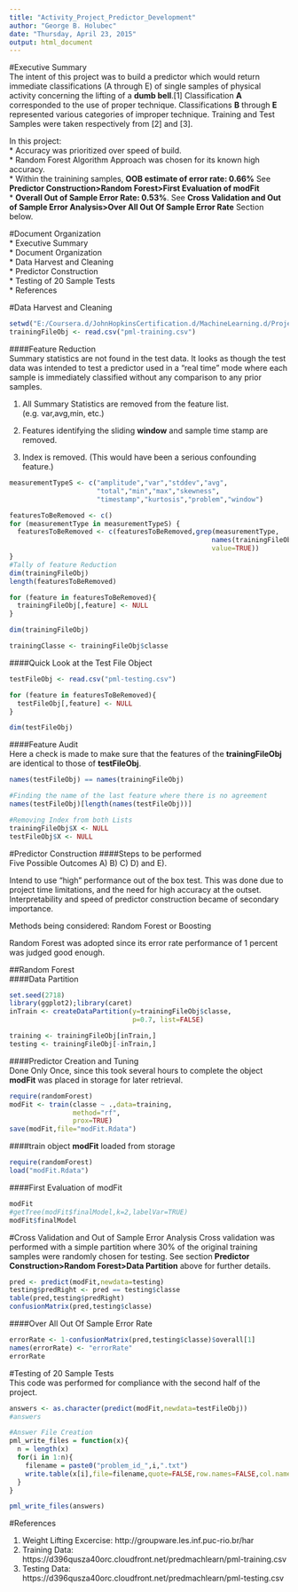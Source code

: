 ```yaml
---
title: "Activity_Project_Predictor_Development"
author: "George B. Holubec"
date: "Thursday, April 23, 2015"
output: html_document
---
```

#Executive Summary  
The intent of this project was to build a predictor which would return immediate classifications (A through E) of single samples of physical activity concerning the lifting of a 
**dumb bell**.[1] Classification **A** corresponded to the use of proper technique. 
Classifications **B** through **E** represented various categories of improper technique.  Training and Test Samples were taken respectively from [2] and [3].  
 
In this project:  
* Accuracy was prioritized over speed of build.    
* Random Forest Algorithm Approach was chosen for its known high accuracy.  
* Within the trainining samples, __OOB estimate of error rate: 0.66%__ 
See **Predictor Construction>Random Forest>First Evaluation of modFit**    
* **Overall Out of Sample Error Rate: 0.53%**. See 
**Cross Validation and Out of Sample Error Analysis>Over All Out Of Sample Error Rate** 
Section below.    

#Document Organization  
* Executive Summary  
* Document Organization  
* Data Harvest and Cleaning  
* Predictor Construction  
* Testing of 20 Sample Tests  
* References  

#Data Harvest and Cleaning  
```r
setwd("E:/Coursera.d/JohnHopkinsCertification.d/MachineLearning.d/Project.d")
trainingFileObj <- read.csv("pml-training.csv")
```


####Feature Reduction  
Summary statistics are not found in the test data. It looks as though the test 
data was intended to test a predictor used in a "real time" mode where each 
sample is immediately classified without any comparison to any prior samples.

1) All Summary Statistics are removed from the feature list. (e.g. var,avg,min, etc.) 
  
2) Features identifying the sliding **window** and sample time stamp are removed. 

3) Index is removed. (This would have been a serious confounding feature.)

```r

measurementTypeS <- c("amplitude","var","stddev","avg",
                      "total","min","max","skewness",
                      "timestamp","kurtosis","problem","window")

featuresToBeRemoved <- c()
for (measurementType in measurementTypeS) {
  featuresToBeRemoved <- c(featuresToBeRemoved,grep(measurementType,
                                                   names(trainingFileObj),
                                                   value=TRUE))
}
#Tally of feature Reduction  
dim(trainingFileObj)
length(featuresToBeRemoved)

for (feature in featuresToBeRemoved){
  trainingFileObj[,feature] <- NULL
}

dim(trainingFileObj)

trainingClasse <- trainingFileObj$classe

```




####Quick Look at the Test File Object  

```r
testFileObj <- read.csv("pml-testing.csv")

for (feature in featuresToBeRemoved){
  testFileObj[,feature] <- NULL
}

dim(testFileObj)

```


####Feature Audit  
Here a check is made to make sure that the features of the **trainingFileObj** are 
identical to those of **testFileObj**.
```r
names(testFileObj) == names(trainingFileObj)

#Finding the name of the last feature where there is no agreement
names(testFileObj)[length(names(testFileObj))]

#Removing Index from both Lists  
trainingFileObj$X <- NULL
testFileObj$X <- NULL
```


#Predictor Construction
####Steps to be performed  
Five Possible Outcomes A) B) C) D) and E).  

Intend to use "high" performance out of the box test. 
This was done due to project time limitations, and the need for 
high accuracy at the outset.  Interpretability and speed of predictor 
construction became of secondary importance.  

Methods being considered:  Random Forest  or Boosting  

Random Forest was adopted since its error rate performance of 1 percent was judged 
good enough.  

##Random Forest  
####Data Partition
```r
set.seed(2718)
library(ggplot2);library(caret)
inTrain <- createDataPartition(y=trainingFileObj$classe,
                               p=0.7, list=FALSE)

training <- trainingFileObj[inTrain,]
testing <- trainingFileObj[-inTrain,]

```

####Predictor Creation and Tuning  
Done Only Once, since this took several hours to complete 
the object **modFit** was placed in storage for later retrieval.  
```r
require(randomForest)
modFit <- train(classe ~ .,data=training,
                method="rf",
                prox=TRUE)
save(modFit,file="modFit.Rdata")
```


####train object **modFit** loaded from storage  
```r
require(randomForest)
load("modFit.Rdata")
```

####First Evaluation of modFit   
```r

modFit
#getTree(modFit$finalModel,k=2,labelVar=TRUE)
modFit$finalModel
```


#Cross Validation and Out of Sample Error Analysis 
Cross validation was performed with a simple partition where 30% 
of the original training samples were randomly chosen for testing. 
See section **Predictor Construction>Random Forest>Data Partition** above 
for further details.  
```r
pred <- predict(modFit,newdata=testing)
testing$predRight <- pred == testing$classe
table(pred,testing$predRight)
confusionMatrix(pred,testing$classe)

```

####Over All Out Of Sample Error Rate
```r
errorRate <- 1-confusionMatrix(pred,testing$classe)$overall[1]
names(errorRate) <- "errorRate"
errorRate
```



#Testing of 20 Sample Tests  
This code was performed for compliance with the second half of the project.  
```r
answers <- as.character(predict(modFit,newdata=testFileObj))
#answers

#Answer File Creation
pml_write_files = function(x){
  n = length(x)
  for(i in 1:n){
    filename = paste0("problem_id_",i,".txt")
    write.table(x[i],file=filename,quote=FALSE,row.names=FALSE,col.names=FALSE)
  }
}

pml_write_files(answers)
```

#References  

1. Weight Lifting Excercise: http://groupware.les.inf.puc-rio.br/har   
2. Training Data: https://d396qusza40orc.cloudfront.net/predmachlearn/pml-training.csv  
3. Testing Data: https://d396qusza40orc.cloudfront.net/predmachlearn/pml-testing.csv  